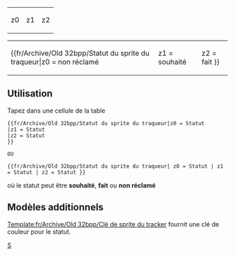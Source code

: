 <includeonly><table style="background:transparent; width:100%; text-align: center;"><tr>
<td style="background:{{#switch: {{{z0|}}}
| souhaité =#FFEE88;
| fait     =#006600;
| #default =#888888;
}}">z0</td>
<td style="background:{{#switch: {{{z1|}}}
| souhaité =#FFEE88;
| fait     =#006600;
| #default =#888888;
}}">z1</td>
<td style="background:{{#switch: {{{z2|}}} 
| souhaité =#FFEE88;
| fait     =#006600;
| #default =#888888;
}}">z2</td>
</tr></table></includeonly><noinclude>

{| width=200|
|
{{fr/Archive/Old 32bpp/Statut du sprite du traqueur|z0 = non réclamé
|z1 = souhaité
|z2 = fait
}}
|}

==Utilisation==
Tapez dans une cellule de la table

<pre>{{fr/Archive/Old 32bpp/Statut du sprite du traqueur|z0 = Statut
|z1 = Statut
|z2 = Statut
}}

OU

{{fr/Archive/Old 32bpp/Statut du sprite du traqueur| z0 = Statut | z1 = Statut | z2 = Statut }}
</pre>
où le statut peut être '''souhaité''', '''fait''' ou '''non réclamé'''

==Modèles additionnels==
[[Template:fr/Archive/Old 32bpp/Clé de sprite du tracker]] fournit une clé de couleur pour le statut.

[[Category:fr/Modèles|S]]</noinclude>
